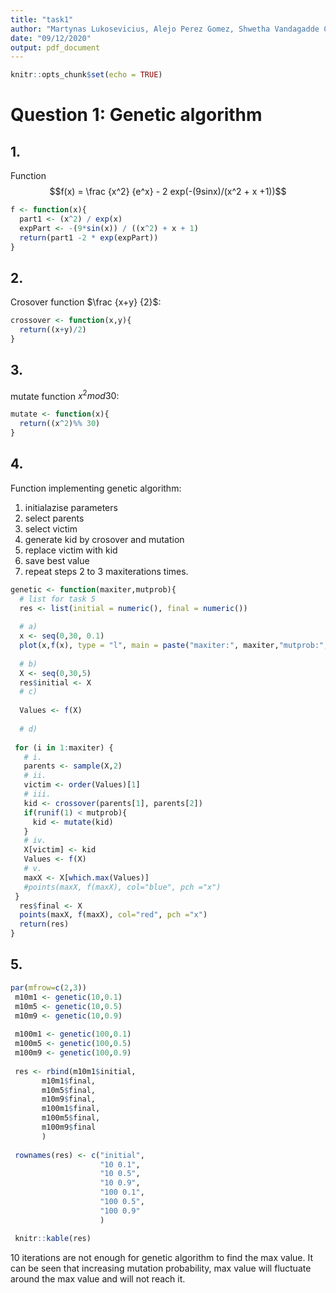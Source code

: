 ```yaml
---
title: "task1"
author: "Martynas Lukosevicius, Alejo Perez Gomez, Shwetha Vandagadde Chandramouly"
date: "09/12/2020"
output: pdf_document
---
```


```r
knitr::opts_chunk$set(echo = TRUE)
```

# Question 1: Genetic algorithm

## 1. 

Function 
$$f(x) = \frac {x^2} {e^x} - 2 exp(-(9sinx)/(x^2 + x +1))$$
```r
f <- function(x){
  part1 <- (x^2) / exp(x)
  expPart <- -(9*sin(x)) / ((x^2) + x + 1)
  return(part1 -2 * exp(expPart))
}
```
## 2.
Crosover function $\frac {x+y} {2}$:

```r
crossover <- function(x,y){
  return((x+y)/2)
}
```
## 3.

mutate function $x^2 mod 30$:

```r
mutate <- function(x){
  return((x^2)%% 30)
}
```
## 4. 

Function implementing genetic algorithm:

 1. initialazise parameters
 2. select parents
 3. select victim
 4. generate kid by crosover and mutation
 5. replace victim with kid 
 6. save best value
 7. repeat steps 2 to 3 maxiterations times.
 
```r
genetic <- function(maxiter,mutprob){
  # list for task 5 
  res <- list(initial = numeric(), final = numeric())
  
  # a)
  x <- seq(0,30, 0.1)
  plot(x,f(x), type = "l", main = paste("maxiter:", maxiter,"mutprob:", mutprob))
  
  # b)
  X <- seq(0,30,5)
  res$initial <- X
  # c)
  
  Values <- f(X)
  
  # d)
  
 for (i in 1:maxiter) {
   # i.
   parents <- sample(X,2)
   # ii.
   victim <- order(Values)[1]
   # iii.
   kid <- crossover(parents[1], parents[2])
   if(runif(1) < mutprob){
     kid <- mutate(kid)
   }
   # iv.
   X[victim] <- kid
   Values <- f(X)
   # v.
   maxX <- X[which.max(Values)]
   #points(maxX, f(maxX), col="blue", pch ="x")
 }
  res$final <- X
  points(maxX, f(maxX), col="red", pch ="x")
  return(res)
}
```

## 5. 

```r
par(mfrow=c(2,3))
 m10m1 <- genetic(10,0.1)
 m10m5 <- genetic(10,0.5)
 m10m9 <- genetic(10,0.9)
 
 m100m1 <- genetic(100,0.1)
 m100m5 <- genetic(100,0.5)
 m100m9 <- genetic(100,0.9)
 
 res <- rbind(m10m1$initial, 
       m10m1$final, 
       m10m5$final, 
       m10m9$final, 
       m100m1$final, 
       m100m5$final, 
       m100m9$final
       )
 
 rownames(res) <- c("initial",
                    "10 0.1",
                    "10 0.5",
                    "10 0.9",
                    "100 0.1",
                    "100 0.5",
                    "100 0.9"
                    )

 knitr::kable(res)
```
10 iterations are not enough for genetic algorithm to find the max value. It can be seen that increasing mutation probability, max value will fluctuate around the max value and will not reach it.
